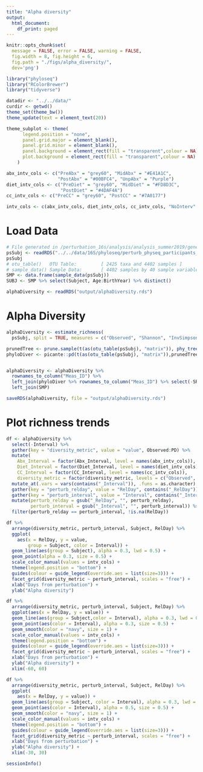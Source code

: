 ```yaml
---
title: "Alpha diversity"
output:
  html_document:
    df_print: paged
---
```



```r
knitr::opts_chunk$set(
  message = FALSE, error = FALSE, warning = FALSE, 
  fig.width = 8, fig.height = 6,
  fig.path = "./figs/alpha_diversity/", 
  dev='png') 
```

```r
library("phyloseq")
library("RColorBrewer")
library("tidyverse")

datadir <- "../../data/"
curdir <- getwd()
theme_set(theme_bw())
theme_update(text = element_text(20))

theme_subplot <- theme(
      legend.position = "none",
      panel.grid.major = element_blank(), 
      panel.grid.minor = element_blank(),
      panel.background = element_rect(fill = "transparent",colour = NA),
      plot.background = element_rect(fill = "transparent",colour = NA)
    )

abx_intv_cols <- c("PreAbx" = "grey60", "MidAbx" = "#E41A1C", 
                   "PostAbx" = "#00BFC4", "UnpAbx" = "Purple")
diet_intv_cols <- c("PreDiet" = "grey60", "MidDiet" = "#FD8D3C", 
                    "PostDiet" = "#4DAF4A")
cc_intv_cols <- c("PreCC" = "grey60", "PostCC" = "#7A0177") 

intv_cols <- c(abx_intv_cols, diet_intv_cols, cc_intv_cols, "NoInterv" = "grey60")
```

# Load Data

```r
# File generated in /perturbation_16s/analysis/analysis_summer2019/generate_phyloseq.rmd
psSubj <- readRDS("../../data/16S/phyloseq/perturb_physeq_participants_decontam_15Jul19.rds")
psSubj
# otu_table()   OTU Table:         [ 2425 taxa and 4402 samples ]
# sample_data() Sample Data:       [ 4402 samples by 40 sample variables ]
SMP <- data.frame(sample_data(psSubj))
SUBJ <- SMP %>% select(Subject, Age:BirthYear) %>% distinct()

alphaDiversity <- readRDS("output/alphaDiversity.rds")
```

# Alpha Diversity

```r
alphaDiversity <- estimate_richness(
  psSubj, split = TRUE, measures = c("Observed", "Shannon", "InvSimpson"))

prunedTree <- prune.sample(t(as(otu_table(psSubj), "matrix")), phy_tree(psSubj))
phyloDiver <- picante::pd(t(as(otu_table(psSubj), "matrix")),prunedTree)


alphaDiversity <- alphaDiversity %>%
  rownames_to_column("Meas_ID") %>%
  left_join(phyloDiver %>% rownames_to_column("Meas_ID") %>% select(-SR)) %>%
  left_join(SMP)

saveRDS(alphaDiversity, file = "output/alphaDiversity.rds")
```


# Plot richness trends


```r
df <- alphaDiversity %>% 
  select(-Interval) %>%
  gather(key = "diversity_metric", value = "value", Observed:PD) %>%
  mutate(
    Abx_Interval = factor(Abx_Interval, level = names(abx_intv_cols)),
    Diet_Interval = factor(Diet_Interval, level = names(diet_intv_cols)),
    CC_Interval = factor(CC_Interval, level = names(cc_intv_cols)),
    diversity_metric = factor(diversity_metric, levels = c("Observed", "Shannon","InvSimpson", "PD"))) %>%
  mutate_at(.vars = vars(contains("_Interval")), .funs = as.character) %>%
  gather(key = "perturb_relday", value = "RelDay", contains("_RelDay")) %>%
  gather(key = "perturb_interval", value = "Interval", contains("_Interval")) %>%
  mutate(perturb_relday = gsub("_RelDay", "", perturb_relday), 
         perturb_interval = gsub("_Interval", "", perturb_interval)) %>%
  filter(perturb_relday == perturb_interval, !is.na(RelDay))
```


```r
df %>% 
  arrange(diversity_metric, perturb_interval, Subject, RelDay) %>%
  ggplot(
    aes(x = RelDay, y = value, 
        group = Subject, color = Interval)) +
  geom_line(aes(group = Subject), alpha = 0.3, lwd = 0.5) + 
  geom_point(alpha = 0.3, size = 0.5) + 
  scale_color_manual(values = intv_cols) + 
  theme(legend.position = "bottom") + 
  guides(colour = guide_legend(override.aes = list(size=3))) +
  facet_grid(diversity_metric ~ perturb_interval, scales = "free") +
  xlab("Days from perturbation") +
  ylab("Alpha diversity") 
```

```r
df %>% 
  arrange(diversity_metric, perturb_interval, Subject, RelDay) %>%
  ggplot(aes(x = RelDay, y = value)) +
  geom_line(aes(group = Subject,color = Interval), alpha = 0.3, lwd = 0.5) + 
  geom_point(aes(color = Interval), alpha = 0.3, size = 0.5) + 
  geom_smooth(color = "navy", size = 1) +
  scale_color_manual(values = intv_cols) + 
  theme(legend.position = "bottom") + 
  guides(colour = guide_legend(override.aes = list(size=3))) +
  facet_grid(diversity_metric ~ perturb_interval, scales = "free") +
  xlab("Days from perturbation") +
  ylab("Alpha diversity") +
  xlim(-60, 60)
```


```r
df %>% 
  arrange(diversity_metric, perturb_interval, Subject, RelDay) %>%
  ggplot(
    aes(x = RelDay, y = value)) +
  geom_line(aes(group = Subject, color = Interval), alpha = 0.3, lwd = 0.5) + 
  geom_point(aes(color = Interval), alpha = 0.5, size = 0.5) + 
  geom_smooth(color = "navy", size = 1) +
  scale_color_manual(values = intv_cols) + 
  theme(legend.position = "bottom") + 
  guides(colour = guide_legend(override.aes = list(size=3))) +
  facet_grid(diversity_metric ~ perturb_interval, scales = "free") +
  xlab("Days from perturbation") +
  ylab("Alpha diversity") + 
  xlim(-30, 30)
```





```r
sessionInfo()
```

